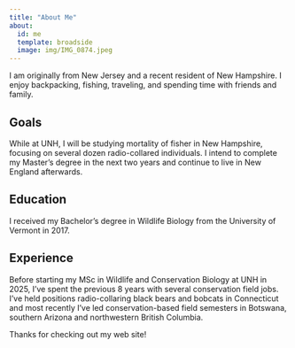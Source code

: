 ```yaml
---
title: "About Me"
about:
  id: me
  template: broadside
  image: img/IMG_0874.jpeg
---
```


:::{#me}
I am originally from New Jersey and a recent resident of New Hampshire. I enjoy backpacking, fishing, traveling, and spending time with friends and family.

## Goals
While at UNH, I will be studying mortality of fisher in New Hampshire, focusing on several dozen radio-collared individuals. I intend to complete my Master's degree in the next two years and continue to live in New England afterwards. 

## Education
I received my Bachelor's degree in Wildlife Biology from the University of Vermont in 2017.

## Experience
Before starting my MSc in Wildlife and Conservation Biology at UNH in 2025, I’ve spent the previous 8 years with several conservation field jobs. I’ve held positions radio-collaring black bears and bobcats in Connecticut and most recently I’ve led conservation-based field semesters in Botswana, southern Arizona and northwestern British Columbia. 

:::

Thanks for checking out my web site!
